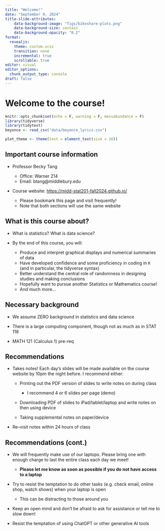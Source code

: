 ```yaml
---
title: "Welcome!"
date: "September 9, 2024"
title-slide-attributes:
    data-background-image: "figs/bikeshare-plots.png"
    data-background-size: contain
    data-background-opacity: "0.2"
format: 
  revealjs:
    theme: custom.scss
    transition: none
    incremental: true
    scrollable: true
editor: visual
editor_options: 
  chunk_output_type: console
draft: false
---
```


# Welcome to the course!

```r
knitr::opts_chunk$set(echo = F, warning = F, messabundance = F)
library(tidyverse)
library(tidytext)
beyonce <- read_csv("data/beyonce_lyrics.csv")

plot_theme <- theme(text = element_text(size = 16))
```

## Important course information

-   Professor Becky Tang

    -   Office: Warner 214
    -   Email: btang\@middlebury.edu

-   Course website: <https://midd-stat201-fall2024.github.io/>

    -   Please bookmark this page and visit frequently!
    -   Note that both sections will use the same website

## What is this course about?

-   What is statistics? What is data science?

-   By the end of this course, you will:

    -   Produce and interpret graphical displays and numerical summaries of data
    -   Have developed confidence and some proficiency in coding in `R` (and in particular, the tidyverse syntax)
    -   Better understand the central role of randomness in designing studies and making conclusions
    -   Hopefully want to pursue another Statistics or Mathematics course!
    -   And much more...

## Necessary background

-   We assume ZERO background in statistics and data science

-   There is a large computing component, though not as much as in STAT 118

-   MATH 121 (Calculus 1) pre-req

## Recommendations

-   Takes notes! Each day's slides will be made available on the course website by 10pm the night before. I recommend either:

    -   Printing out the PDF version of slides to write notes on during class

        -   I recommend 4 or 6 slides per page (demo)

    -   Downloading PDF of slides to iPad/tablet/laptop and write notes on then using device

    -   Taking supplemental notes on paper/device

-   Re–visit notes within 24 hours of class

## Recommendations (cont.)

-   We will frequently make use of our laptops. Please bring one with enough charge to last the entire class each day we meet!

    -   **Please let me know as soon as possible if you do not have access to a laptop**

-   Try to resist the temptation to do other tasks (e.g. check email, online shop, watch shows) when your laptop is open

    -   This can be distracting to those around you

-   Keep an open mind and don't be afraid to ask for assistance or tell me to slow down!

-   Resist the temptation of using ChatGPT or other generative AI tools

````{=html}
<!--
## GitHub username

-   If you don't already have a GitHub account, please make one by visiting <https://github.com/> and creating an account.

    -   Tips for creating a username: incorporate your actual name, shorter is better than longer, make it timeless

-   Once you have an account, please go to this [GoogleForm](https://forms.gle/asi7AvkZwfpbszWaA) and enter in your GitHub username.

# Exercise

## Beyoncé's albums

-   Beyoncé is one of the most famous singers of the 21st century

-   By 2023, Beyoncé had produced eight solo studio albums:

    -   *Dangerously in Love* (2003), *B'Day* (2006), *I Am... Sasha Fierce* (2008), *4* (2011), *Beyoncé* (2013), *Lemonade* (2016), *Renaissance* (2022)

    -   Popular opinion (i.e. Reddit) is that *Lemonade* is her best album

-   Is there any difference between the first four albums and *Lemonade*?

-   Let's consider the *average* length of words in these albums

    -   We will discuss "average" in more detail next week, but for today, we will treat "average" as a number that is calculated by summing a bunch of quantities together and dividing by the total number of quantities

## Average word length

```r
words <- beyonce |>
  unnest_tokens(output = word_all, input = lyric) |>
  mutate(word = str_replace_all(word_all, "[[:punct:]]", ""))  |>
  mutate(length = str_length(word)) |>
  # anti_join(stop_words) |>
  select(album, year, line, track_title, word, length) 
avg_length_true <- words |>
  filter(year < 2018) |>
  # group_by(album, year) |>
  summarise(avg_length = mean(length))
avg_length_lemonade_true <- words |>
  filter(album =="Lemonade") |>
  # group_by(album, year) |>
  summarise(avg_length = mean(length))
```

The average length of a word in Beyoncé's first four alums is `r round(avg_length_true, 2)`. What is the average length of a word in *Lemonade*?

-   ::: discuss
    How might we go about answering this question?
    :::

-   Let's collect some data!
-->
````
